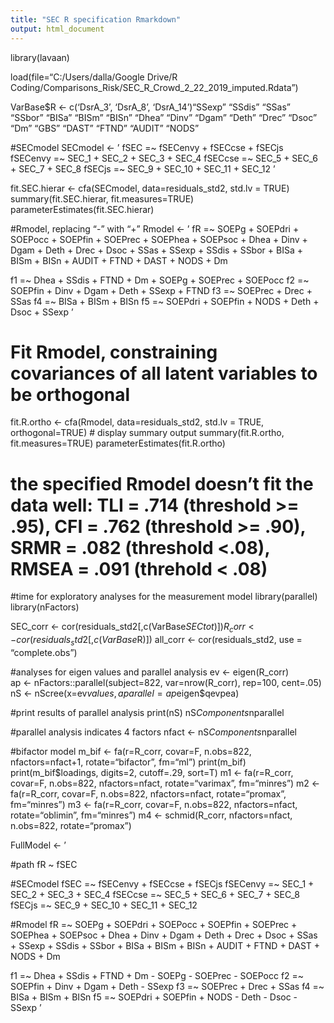 ```yaml
---
title: "SEC R specification Rmarkdown"
output: html_document
---
```



library(lavaan)

load(file="C:/Users/dalla/Google Drive/R Coding/Comparisons_Risk/SEC_R_Crowd_2_22_2019_imputed.Rdata")

VarBase$R <- c('DsrA_3', 'DsrA_8', 'DsrA_14')"SSexp"  "SSdis"  "SSas"   "SSbor"  "BISa"   "BISm"   "BISn"   "Dhea"   "Dinv"   "Dgam"   "Deth" "Drec"   "Dsoc"   "Dm"     "GBS"    "DAST"   "FTND"   "AUDIT"  "NODS"

#SECmodel
SECmodel <- '
fSEC =~ fSECenvy + fSECcse + fSECjs
fSECenvy =~ SEC_1 + SEC_2 + SEC_3 + SEC_4
fSECcse =~ SEC_5 + SEC_6 + SEC_7 + SEC_8
fSECjs =~ SEC_9 + SEC_10 + SEC_11 + SEC_12
'

fit.SEC.hierar <- cfa(SECmodel, data=residuals_std2, std.lv = TRUE)
summary(fit.SEC.hierar, fit.measures=TRUE)
parameterEstimates(fit.SEC.hierar)

#Rmodel, replacing "-" with "+"
Rmodel <- '
fR =~ SOEPg + SOEPdri + SOEPocc + SOEPfin + SOEPrec + SOEPhea + SOEPsoc + Dhea + Dinv + Dgam + Deth + Drec + Dsoc + SSas + SSexp + SSdis + SSbor + BISa + BISm + BISn + AUDIT + FTND + DAST + NODS + Dm

f1 =~ Dhea + SSdis + FTND + Dm + SOEPg + SOEPrec + SOEPocc
f2 =~ SOEPfin + Dinv + Dgam + Deth + SSexp + FTND
f3 =~ SOEPrec + Drec + SSas
f4 =~ BISa + BISm + BISn
f5 =~ SOEPdri + SOEPfin + NODS + Deth + Dsoc + SSexp
'


# Fit Rmodel, constraining covariances of all latent variables to be orthogonal
fit.R.ortho <- cfa(Rmodel, data=residuals_std2, std.lv = TRUE, orthogonal=TRUE)
# display summary output
summary(fit.R.ortho, fit.measures=TRUE)
parameterEstimates(fit.R.ortho)

# the specified Rmodel doesn't fit the data well: TLI = .714 (threshold >= .95), CFI = .762 (threshold >= .90), SRMR = .082 (threshold <.08), RMSEA = .091 (threhold < .08)

#time for exploratory analyses for the measurement model
library(parallel)
library(nFactors)

SEC_corr <- cor(residuals_std2[,c(VarBase$SECtot)])
R_corr <- cor(residuals_std2[,c(VarBase$R)])
all_corr <- cor(residuals_std2, use = "complete.obs")
  
#analyses for eigen values and parallel analysis
ev <- eigen(R_corr)  
ap <- nFactors::parallel(subject=822, var=nrow(R_corr), rep=100, cent=.05)
nS <- nScree(x=ev$values, aparallel=ap$eigen$qevpea)

#print results of parallel analysis
print(nS)
nS$Components$nparallel

#parallel analysis indicates 4 factors
nfact <- nS$Components$nparallel

#bifactor model
m_bif <-  fa(r=R_corr, covar=F, n.obs=822, nfactors=nfact+1, rotate="bifactor", fm="ml")
print(m_bif)
print(m_bif$loadings, digits=2, cutoff=.29, sort=T)
m1 <- fa(r=R_corr, covar=F, n.obs=822, nfactors=nfact, rotate="varimax", fm="minres")
m2 <- fa(r=R_corr, covar=F, n.obs=822, nfactors=nfact, rotate="promax", fm="minres")
m3 <- fa(r=R_corr, covar=F, n.obs=822, nfactors=nfact, rotate="oblimin", fm="minres")
m4 <- schmid(R_corr, nfactors=nfact, n.obs=822, rotate="promax")

FullModel <- '

#path
fR ~ fSEC

#SECmodel
fSEC =~ fSECenvy + fSECcse + fSECjs
fSECenvy =~ SEC_1 + SEC_2 + SEC_3 + SEC_4
fSECcse =~ SEC_5 + SEC_6 + SEC_7 + SEC_8
fSECjs =~ SEC_9 + SEC_10 + SEC_11 + SEC_12

#Rmodel
fR =~ SOEPg + SOEPdri + SOEPocc + SOEPfin + SOEPrec + SOEPhea + SOEPsoc + Dhea + Dinv + Dgam + Deth + Drec + Dsoc + SSas + SSexp + SSdis + SSbor + BISa + BISm + BISn + AUDIT + FTND + DAST + NODS + Dm

f1 =~ Dhea + SSdis + FTND + Dm - SOEPg - SOEPrec - SOEPocc
f2 =~ SOEPfin + Dinv + Dgam + Deth - SSexp
f3 =~ SOEPrec + Drec + SSas
f4 =~ BISa + BISm + BISn
f5 =~ SOEPdri + SOEPfin + NODS - Deth - Dsoc - SSexp
'

